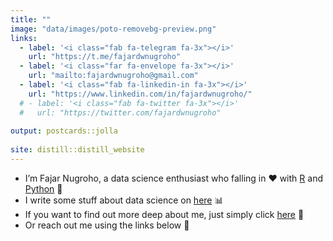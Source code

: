 ```yaml
---
title: ""
image: "data/images/poto-removebg-preview.png"
links:
  - label: '<i class="fab fa-telegram fa-3x"></i>'
    url: "https://t.me/fajardwnugroho"
  - label: '<i class="far fa-envelope fa-3x"></i>'
    url: "mailto:fajardwnugroho@gmail.com"
  - label: '<i class="fab fa-linkedin-in fa-3x"></i>'
    url: "https://www.linkedin.com/in/fajardwnugroho/"
  # - label: '<i class="fab fa-twitter fa-3x"></i>'
  #   url: "https://twitter.com/fajardwnugroho"
    
output: postcards::jolla
  
site: distill::distill_website
---
```


-   I'm Fajar Nugroho, a data science enthusiast who falling in ❤️ with <a href = "https://www.r-project.org/">R</a> and <a href = "https://www.python.org/">Python</a> 🐍
-   I write some stuff about data science on <a href = "blog.html">here</a> 📊
-   If you want to find out more deep about me, just simply click <a href = "about.html">here</a> 🙋
-   Or reach out me using the links below 📩

